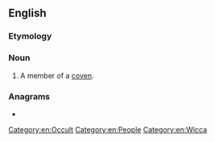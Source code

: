 ==English==

===Etymology===
{{suffix|en|coven|er}}

===Noun===
{{en-noun}}

# A member of a [[coven]].

===Anagrams===
* {{anagrams|en|a=ceenorv|Cervone|encover}}

[[Category:en:Occult]]
[[Category:en:People]]
[[Category:en:Wicca]]